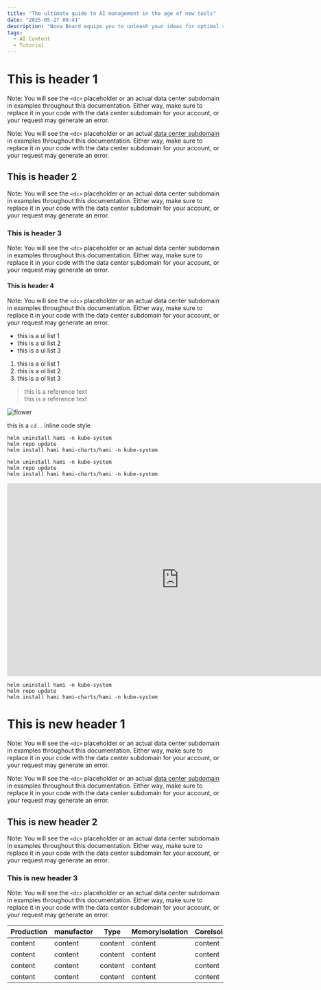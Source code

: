 ```yaml
---
title: "The ultimate guide to AI management in the age of new tools"
date: "2025-05-27 09:41"
description: "Nova Board equips you to unleash your ideas for optimal results."
tags:
  - AI Content
  - Tutorial
---
```


# This is header 1

Note: You will see the `<dc>` placeholder or an actual data center subdomain in examples throughout this documentation. Either way, make sure to replace it in your code with the data center subdomain for your account, or your request may generate an error.

Note: You will see the `<dc>` placeholder or an actual [data center subdomain](https://www.google.com) in examples throughout this documentation. Either way, make sure to replace it in your code with the data center subdomain for your account, or your request may generate an error.

## This is header 2

Note: You will see the `<dc>` placeholder or an actual data center subdomain in examples throughout this documentation. Either way, make sure to replace it in your code with the data center subdomain for your account, or your request may generate an error.

### This is header 3

Note: You will see the `<dc>` placeholder or an actual data center subdomain in examples throughout this documentation. Either way, make sure to replace it in your code with the data center subdomain for your account, or your request may generate an error.

#### This is header 4

Note: You will see the `<dc>` placeholder or an actual data center subdomain in examples throughout this documentation. Either way, make sure to replace it in your code with the data center subdomain for your account, or your request may generate an error.

- this is a ul list 1
- this is a ul list 2
- this is a ul list 3

1. this is a ol list 1
2. this is a ol list 2
3. this is a ol list 3

> this is a reference text  
> this is a reference text

![flower](https://images.unsplash.com/photo-1748615745871-7172b3d2a7cb?q=80&w=1923&auto=format&fit=crop&ixlib=rb-4.1.0&ixid=M3wxMjA3fDB8MHxwaG90by1wYWdlfHx8fGVufDB8fHx8fA%3D%3D)

this is a `cd..` inline code style

```
helm uninstall hami -n kube-system
helm repo update
helm install hami hami-charts/hami -n kube-system
```

```shell
helm uninstall hami -n kube-system
helm repo update
helm install hami hami-charts/hami -n kube-system
```

<iframe
  width="800"
  height="450"
  src="https://www.youtube.com/embed/9kzE8isXlQY"
  title="Less talk....  more action. / Lo-fi for study, work ( with Rain sounds)"
  frameBorder="0"
  allow="accelerometer; autoplay; clipboard-write; encrypted-media; gyroscope; picture-in-picture; web-share"
  referrerPolicy="strict-origin-when-cross-origin"
  allowFullScreen
></iframe>

```shell
helm uninstall hami -n kube-system
helm repo update
helm install hami hami-charts/hami -n kube-system
```

# This is new header 1

Note: You will see the `<dc>` placeholder or an actual data center subdomain in examples throughout this documentation. Either way, make sure to replace it in your code with the data center subdomain for your account, or your request may generate an error.

Note: You will see the `<dc>` placeholder or an actual [data center subdomain](https://www.google.com) in examples throughout this documentation. Either way, make sure to replace it in your code with the data center subdomain for your account, or your request may generate an error.

## This is new header 2

Note: You will see the `<dc>` placeholder or an actual data center subdomain in examples throughout this documentation. Either way, make sure to replace it in your code with the data center subdomain for your account, or your request may generate an error.

### This is new header 3

Note: You will see the `<dc>` placeholder or an actual data center subdomain in examples throughout this documentation. Either way, make sure to replace it in your code with the data center subdomain for your account, or your request may generate an error.

| Production | manufactor | Type    | MemoryIsolation | CoreIsolation |
| ---------- | ---------- | ------- | --------------- | ------------- |
| content    | content    | content | content         | content       |
| content    | content    | content | content         | content       |
| content    | content    | content | content         | content       |
| content    | content    | content | content         | content       |
